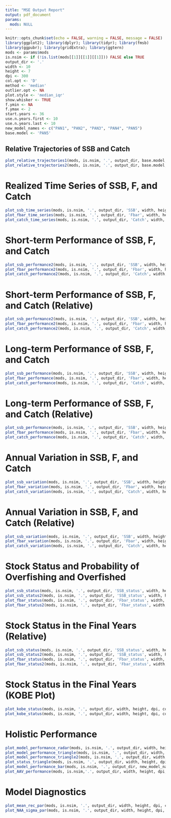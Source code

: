 ```yaml
---
title: "MSE Output Report"
output: pdf_document
params:
  mods: NULL
---
```


```r
knitr::opts_chunk$set(echo = FALSE, warning = FALSE, message = FALSE)
library(ggplot2); library(dplyr); library(tidyr); library(fmsb)
library(ggpubr); library(gridExtra); library(ggtern)
mods <- params$mods
is.nsim <- if (!is.list(mods[[1]][[1]][[1]])) FALSE else TRUE
output_dir <- '.'
width <- 10
height <- 7
dpi <- 300
col.opt <- 'D'
method <- 'median'
outlier.opt <- NA
plot.style <- 'median_iqr'
show.whisker <- TRUE
f.ymin <- NA
f.ymax <- 2
start.years <- 36
use.n.years.first <- 10
use.n.years.last <- 10
new_model_names <- c("PAN1", "PAN2", "PAN3", "PAN4", "PAN5")
base.model <- 'PAN5'
```

```{=latex}
\newpage
```

## Relative Trajectories of SSB and Catch

```{=latex}
\newpage
```
```r
plot_relative_trajectories1(mods, is.nsim, '.', output_dir, base.model, new_model_names, width, height, dpi, col.opt)
plot_relative_trajectories2(mods, is.nsim, '.', output_dir, base.model, new_model_names, width, height, dpi, col.opt)
```
```{=latex}
\newpage
```

# Realized Time Series of SSB, F, and Catch

```{=latex}
\newpage
```
```r
plot_ssb_time_series(mods, is.nsim, '.', output_dir, 'SSB', width, height, dpi, col.opt, new_model_names)
plot_fbar_time_series(mods, is.nsim, '.', output_dir, 'Fbar', width, height, dpi, col.opt, new_model_names)
plot_catch_time_series(mods, is.nsim, '.', output_dir, 'Catch', width, height, dpi, col.opt, new_model_names)
```
```{=latex}
\newpage
```

# Short-term Performance of SSB, F, and Catch

```{=latex}
\newpage
```
```r
plot_ssb_performance2(mods, is.nsim, '.', output_dir, 'SSB', width, height, dpi, col.opt, method, outlier.opt, plot.style, show.whisker, use.n.years.first, start.years, new_model_names)
plot_fbar_performance2(mods, is.nsim, '.', output_dir, 'Fbar', width, height, dpi, col.opt, method, outlier.opt, plot.style, show.whisker, f.ymin, f.ymax, use.n.years.first, start.years, new_model_names)
plot_catch_performance2(mods, is.nsim, '.', output_dir, 'Catch', width, height, dpi, col.opt, method, outlier.opt, plot.style, show.whisker, use.n.years.first, start.years, new_model_names)
```
```{=latex}
\newpage
```

# Short-term Performance of SSB, F, and Catch (Relative)

```{=latex}
\newpage
```
```r
plot_ssb_performance2(mods, is.nsim, '.', output_dir, 'SSB', width, height, dpi, col.opt, method, outlier.opt, plot.style, show.whisker, use.n.years.first, start.years, new_model_names, base.model)
plot_fbar_performance2(mods, is.nsim, '.', output_dir, 'Fbar', width, height, dpi, col.opt, method, outlier.opt, plot.style, show.whisker, f.ymin, f.ymax, use.n.years.first, start.years, new_model_names, base.model)
plot_catch_performance2(mods, is.nsim, '.', output_dir, 'Catch', width, height, dpi, col.opt, method, outlier.opt, plot.style, show.whisker, use.n.years.first, start.years, new_model_names, base.model)
```
```{=latex}
\newpage
```

# Long-term Performance of SSB, F, and Catch

```{=latex}
\newpage
```
```r
plot_ssb_performance(mods, is.nsim, '.', output_dir, 'SSB', width, height, dpi, col.opt, method, outlier.opt, plot.style, show.whisker, use.n.years.last, new_model_names)
plot_fbar_performance(mods, is.nsim, '.', output_dir, 'Fbar', width, height, dpi, col.opt, method, outlier.opt, plot.style, show.whisker, f.ymin, f.ymax, use.n.years.last, new_model_names)
plot_catch_performance(mods, is.nsim, '.', output_dir, 'Catch', width, height, dpi, col.opt, method, outlier.opt, plot.style, show.whisker, use.n.years.last, new_model_names)
```
```{=latex}
\newpage
```

# Long-term Performance of SSB, F, and Catch (Relative)

```{=latex}
\newpage
```
```r
plot_ssb_performance(mods, is.nsim, '.', output_dir, 'SSB', width, height, dpi, col.opt, method, outlier.opt, plot.style, show.whisker, use.n.years.last, new_model_names, base.model)
plot_fbar_performance(mods, is.nsim, '.', output_dir, 'Fbar', width, height, dpi, col.opt, method, outlier.opt, plot.style, show.whisker, f.ymin, f.ymax, use.n.years.last, new_model_names, base.model)
plot_catch_performance(mods, is.nsim, '.', output_dir, 'Catch', width, height, dpi, col.opt, method, outlier.opt, plot.style, show.whisker, use.n.years.last, new_model_names, base.model)
```
```{=latex}
\newpage
```

# Annual Variation in SSB, F, and Catch

```{=latex}
\newpage
```
```r
plot_ssb_variation(mods, is.nsim, '.', output_dir, 'SSB', width, height, dpi, col.opt, outlier.opt, new_model_names)
plot_fbar_variation(mods, is.nsim, '.', output_dir, 'Fbar', width, height, dpi, col.opt, outlier.opt, new_model_names)
plot_catch_variation(mods, is.nsim, '.', output_dir, 'Catch', width, height, dpi, col.opt, outlier.opt, new_model_names)
```
```{=latex}
\newpage
```

# Annual Variation in SSB, F, and Catch (Relative)

```{=latex}
\newpage
```
```r
plot_ssb_variation(mods, is.nsim, '.', output_dir, 'SSB', width, height, dpi, col.opt, outlier.opt, new_model_names, base.model)
plot_fbar_variation(mods, is.nsim, '.', output_dir, 'Fbar', width, height, dpi, col.opt, outlier.opt, new_model_names, base.model)
plot_catch_variation(mods, is.nsim, '.', output_dir, 'Catch', width, height, dpi, col.opt, outlier.opt, new_model_names, base.model)
```
```{=latex}
\newpage
```

# Stock Status and Probability of Overfishing and Overfished

```{=latex}
\newpage
```
```r
plot_ssb_status(mods, is.nsim, '.', output_dir, 'SSB_status', width, height, dpi, col.opt, method, outlier.opt, plot.style, show.whisker, use.n.years.last, new_model_names, base.model = NULL)
plot_ssb_status2(mods, is.nsim, '.', output_dir, 'SSB_status', width, height, dpi, col.opt, method, outlier.opt, plot.style, show.whisker, use.n.years.last, start.years, new_model_names, base.model = NULL)
plot_fbar_status(mods, is.nsim, '.', output_dir, 'Fbar_status', width, height, dpi, col.opt, method, outlier.opt, plot.style, show.whisker, f.ymin, f.ymax, use.n.years.last, new_model_names, base.model = NULL)
plot_fbar_status2(mods, is.nsim, '.', output_dir, 'Fbar_status', width, height, dpi, col.opt, method, outlier.opt, plot.style, show.whisker, f.ymin, f.ymax, use.n.years.last, start.years, new_model_names, base.model = NULL)
```
```{=latex}
\newpage
```

# Stock Status in the Final Years (Relative)

```{=latex}
\newpage
```
```r
plot_ssb_status(mods, is.nsim, '.', output_dir, 'SSB_status', width, height, dpi, col.opt, method, outlier.opt, plot.style, show.whisker, use.n.years.last, new_model_names, base.model, plot_prob = FALSE)
plot_ssb_status2(mods, is.nsim, '.', output_dir, 'SSB_status', width, height, dpi, col.opt, method, outlier.opt, plot.style, show.whisker, use.n.years.last, start.years, new_model_names, base.model, plot_prob = FALSE)
plot_fbar_status(mods, is.nsim, '.', output_dir, 'Fbar_status', width, height, dpi, col.opt, method, outlier.opt, plot.style, show.whisker, f.ymin, f.ymax, use.n.years.last, new_model_names, base.model, plot_prob = FALSE)
plot_fbar_status2(mods, is.nsim, '.', output_dir, 'Fbar_status', width, height, dpi, col.opt, method, outlier.opt, plot.style, show.whisker, f.ymin, f.ymax, use.n.years.last, start.years, new_model_names, base.model, plot_prob = FALSE)
```
```{=latex}
\newpage
```

# Stock Status in the Final Years (KOBE Plot)

```{=latex}
\newpage
```
```r
plot_kobe_status(mods, is.nsim, '.', output_dir, width, height, dpi, col.opt, new_model_names, use.n.years.last, show_density = FALSE)
plot_kobe_status(mods, is.nsim, '.', output_dir, width, height, dpi, col.opt, new_model_names, use.n.years.last, show_density = TRUE)
```
```{=latex}
\newpage
```

# Holistic Performance

```{=latex}
\newpage
```
```r
plot_model_performance_radar(mods, is.nsim, '.', output_dir, width, height, dpi, col.opt, method, use.n.years.first, use.n.years.last, start.years, new_model_names)
plot_model_performance_triangle(mods, is.nsim, '.', output_dir, width, height, dpi, col.opt, method, new_model_names, use.n.years.first, use.n.years.last, start.years)
plot_model_performance_triangle2(mods, is.nsim, '.', output_dir, width, height, dpi, col.opt, method, new_model_names, use.n.years.first, use.n.years.last, start.years)
plot_status_triangle(mods, is.nsim, '.', output_dir, width, height, dpi, col.opt, method, new_model_names, use.n.years.first, use.n.years.last, start.years)
plot_model_performance_bar(mods, is.nsim, '.', output_dir, new_model_names, width, height, dpi, col.opt, method, use.n.years.first, use.n.years.last, start.years)
plot_AAV_performance(mods, is.nsim,'.', output_dir, width, height, dpi, new_model_names, col.opt)
```
```{=latex}
\newpage
```

# Model Diagnostics

```{=latex}
\newpage
```
```r
plot_mean_rec_par(mods, is.nsim, '.', output_dir, width, height, dpi, col.opt, outlier.opt, new_model_names)
plot_NAA_sigma_par(mods, is.nsim, '.', output_dir, width, height, dpi, col.opt, outlier.opt, new_model_names)
```
